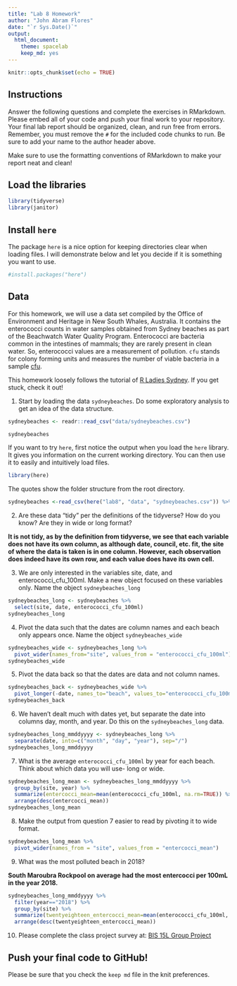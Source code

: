 ```yaml
---
title: "Lab 8 Homework"
author: "John Abram Flores"
date: "`r Sys.Date()`"
output:
  html_document: 
    theme: spacelab
    keep_md: yes
---
```


```r
knitr::opts_chunk$set(echo = TRUE)
```

## Instructions
Answer the following questions and complete the exercises in RMarkdown. Please embed all of your code and push your final work to your repository. Your final lab report should be organized, clean, and run free from errors. Remember, you must remove the `#` for the included code chunks to run. Be sure to add your name to the author header above.  

Make sure to use the formatting conventions of RMarkdown to make your report neat and clean!  

## Load the libraries
```r
library(tidyverse)
library(janitor)
``` 

## Install `here`
The package `here` is a nice option for keeping directories clear when loading files. I will demonstrate below and let you decide if it is something you want to use.  
```r
#install.packages("here")
```

## Data
For this homework, we will use a data set compiled by the Office of Environment and Heritage in New South Whales, Australia. It contains the enterococci counts in water samples obtained from Sydney beaches as part of the Beachwatch Water Quality Program. Enterococci are bacteria common in the intestines of mammals; they are rarely present in clean water. So, enterococci values are a measurement of pollution. `cfu` stands for colony forming units and measures the number of viable bacteria in a sample [cfu](https://en.wikipedia.org/wiki/Colony-forming_unit).   

This homework loosely follows the tutorial of [R Ladies Sydney](https://rladiessydney.org/). If you get stuck, check it out!  

1. Start by loading the data `sydneybeaches`. Do some exploratory analysis to get an idea of the data structure.
```r
sydneybeaches <- readr::read_csv("data/sydneybeaches.csv")

sydneybeaches
```

If you want to try `here`, first notice the output when you load the `here` library. It gives you information on the current working directory. You can then use it to easily and intuitively load files.
```r
library(here)
```

The quotes show the folder structure from the root directory.
```r
sydneybeaches <-read_csv(here("lab8", "data", "sydneybeaches.csv")) %>% janitor::clean_names()
```

2. Are these data "tidy" per the definitions of the tidyverse? How do you know? Are they in wide or long format?

**It is not tidy, as by the definition from tidyverse, we see that each variable does not have its own column, as although date, council, etc. fit, the site of where the data is taken is in one column. However, each observation does indeed have its own row, and each value does have its own cell.**

3. We are only interested in the variables site, date, and enterococci_cfu_100ml. Make a new object focused on these variables only. Name the object `sydneybeaches_long`

```r
sydneybeaches_long <- sydneybeaches %>%
  select(site, date, enterococci_cfu_100ml)
sydneybeaches_long
```


4. Pivot the data such that the dates are column names and each beach only appears once. Name the object `sydneybeaches_wide`

```r
sydneybeaches_wide <- sydneybeaches_long %>%
  pivot_wider(names_from="site", values_from = "enterococci_cfu_100ml")
sydneybeaches_wide
```


5. Pivot the data back so that the dates are data and not column names.

```r
sydneybeaches_back <- sydneybeaches_wide %>%
  pivot_longer(-date, names_to="beach", values_to="enterococci_cfu_100ml")
sydneybeaches_back
```


6. We haven't dealt much with dates yet, but separate the date into columns day, month, and year. Do this on the `sydneybeaches_long` data.

```r
sydneybeaches_long_mmddyyyy <- sydneybeaches_long %>%
  separate(date, into=c("month", "day", "year"), sep="/")
sydneybeaches_long_mmddyyyy
```


7. What is the average `enterococci_cfu_100ml` by year for each beach. Think about which data you will use- long or wide.
```r
sydneybeaches_long_mean <- sydneybeaches_long_mmddyyyy %>%
  group_by(site, year) %>%
  summarize(entercocci_mean=mean(enterococci_cfu_100ml, na.rm=TRUE)) %>%
  arrange(desc(entercocci_mean))
sydneybeaches_long_mean
```


8. Make the output from question 7 easier to read by pivoting it to wide format.

```r
sydneybeaches_long_mean %>%
  pivot_wider(names_from = "site", values_from = "entercocci_mean")
```


9. What was the most polluted beach in 2018?

**South Maroubra Rockpool on average had the most entercocci per 100mL in the year 2018.**
```r
sydneybeaches_long_mmddyyyy %>%
  filter(year=="2018") %>%
  group_by(site) %>%
  summarize(twentyeighteen_entercocci_mean=mean(enterococci_cfu_100ml, na.rm=TRUE)) %>%
  arrange(desc(twentyeighteen_entercocci_mean))
```


10. Please complete the class project survey at: [BIS 15L Group Project](https://forms.gle/H2j69Z3ZtbLH3efW6)


## Push your final code to GitHub!
Please be sure that you check the `keep md` file in the knit preferences.   